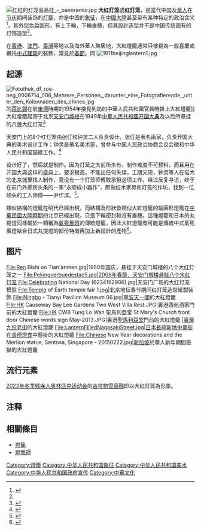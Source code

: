 [[File:红红的灯笼高高挂_-_panoramio.jpg|thumb]]
'''大红灯笼'''或'''红灯笼'''，是當代中国及[[華人|華人]]在[[节庆|节庆]]期间装饰的[[灯籠|灯籠]]，亦是中国的[[象征|象征]]，在[[中國大陸|中國大陸]]甚至带有某种特定的政治含义<ref>{{Cite web |url=http://www.wenming.cn/syjj/dfcz/hn/201602/t20160205_3138113.shtml |title=信阳：大红灯笼传播核心价值观 |accessdate=2016-03-30 |author=责任编辑：梁艳红 |date=2016-02-05 |work= |publisher=中国文明网，来源：信阳文明网 |language=Zh-hans |archive-date=2021-02-16 |archive-url=https://web.archive.org/web/20210216120242/http://www.wenming.cn/syjj/dfcz/hn/201602/t20160205_3138113.shtml }}</ref>。其外型為扁圓形，有上下輪，下輪垂穗，但其設計造型并不是中国传统固有的灯饰造型<ref name="a1"/>。

在[[香港|香港]]、[[澳門|澳門]]、[[臺灣|臺灣]]等地以及海外華人聚居地，大紅燈籠通常只被視為一般喜慶或襯托[[中式建築|中式建築]]的裝飾，常見於[[春節|春節]]。同
[[File:1911beijinglantern1.jpg|thumb]]

==起源==
[[File:Fotothek_df_roe-neg_0006714_006_Mehrere_Personen,_darunter_eine_Fotografierende,_unter_den_Kolonnaden_des_chines.jpg|thumb]]的[[萊比錫|萊比錫]]在前[[東德|東德]]時期的1954年接見到訪的中華人民共和國官員時掛上大紅燈籠]]
大紅燈籠起源于北京[[天安门城楼|天安门城楼]]在1949年[[中華人民共和國|中華人民共和國]][[开国大典|开国大典]]及以后所悬挂的八盏大红灯笼<ref>{{Cite web |url=http://www.zjwh.gov.cn/dtxx/2014-10-01/170862.htm |title=天安门城楼凌晨挂红灯 灯笼图样曾由周总理敲定 |accessdate=2016-03-30 |author=作者：郭谦、武文娟 |date=2014-10-01 |work= |publisher=浙江省文化厅网站来源：法制晚报 |language=Zh-hans |archive-url=https://web.archive.org/web/20160409140347/http://www.zjwh.gov.cn/dtxx/2014-10-01/170862.htm |archive-date=2016-04-09 |dead-url=yes }}</ref>

天安门上的8个红灯笼由张仃和钟灵二人负责设计。张仃是著名画家，负责开国大典的美术设计工作；钟灵是著名美术家，曾参与中国人民政治协商会议会徽和中华人民共和国国徽工作。<ref>{{Cite web|title=开国大典天安门大红灯笼的制作--党史学习教育官方网站--人民网|url=http://dangshi.people.com.cn/n1/2021/0930/c436975-32243162.html|access-date=2022-01-31|work=dangshi.people.com.cn|archive-date=2021-09-30|archive-url=https://web.archive.org/web/20210930030721/http://dangshi.people.com.cn/n1/2021/0930/c436975-32243162.html}}</ref>

设计好了，然后就是制作。因为灯笼之大前所未有，制作难度不可预料，而且用在开国大典这样的盛典上，要求极高，不能出任何失误，工期又短，钟灵等人在偌大的北京城里找人制作，竟没有一个灯笼师傅敢承担这项工作。经过反复寻访，终于在前门外廊房头条的一家“永顺成小器作”，即做红木家具和灯笼的作坊，找到一位领头的工人师傅——尹作滨。<ref>{{Cite web |accessdate=2016-03-30 |author=程世刚 |date=2006-11-03 |work= |publisher=中国作家网 |language=Zh-hans |archive-date=2016-04-11 |archive-url=https://web.archive.org/web/20160411234803/http://www.chinawriter.com.cn/bk/2006-11-03/7831.html |dead-url=no }}</ref>。

類似結構的燈籠在明代已經出現，而結構及形狀皆類似大紅燈籠的扁圓形燈籠在[[中華民國大陸時期|中華民國大陸時期]]的北京已經出現，只是下輪密封和沒有垂穗。這種燈籠和日本的丸提燈同樣屬於一類稱為[[氣死風燈|氣死風燈]]的傳統燈籠，因此大紅燈籠有可能是傳統中式氣死風燈結合日式丸提燈的部份特徵再加上新設計的產物<ref>{{Cite web |url=http://www.newsancai.com/b5/traditional/4-folk/21749-.html |title=老北京過年瑣憶（圖） |accessdate=2016-04-01 |author=李方 |date=2010-02-01 |work= |publisher=新三才 |language=Zh-hant |archive-date=2016-04-14 |archive-url=https://web.archive.org/web/20160414070559/http://www.newsancai.com/b5/traditional/4-folk/21749-.html |dead-url=no }}</ref>。

== 图片 ==
<gallery>

File:Ren Bishi on Tian'anmen.jpg|1950年国庆，悬挂于天安门城楼的八个大红灯笼之一
File:Pekingverbuedestad5.jpg|2006年春節，天安门城楼悬挂八个大红灯笼
File:Celebrating National Day (6234162906).jpg|天安门广场的大红灯笼模型
File:Temple of Earth temple fair 1.jpg|北京地坛春节期间红灯笼造型紙製裝飾
File:Ningbo - Tianyi Pavilion Museum 06.jpg|[[寧波|寧波]][[天一閣|天一閣]]的大紅燈籠
File:HK Causeway Bay Lee Gardens Two West Villa Rest.JPG|香港西苑酒家門前的大紅燈籠
File:HK CWB Tung Lo Wan 聖馬利亞堂 St Mary's Church front door Chinese words sign May-2013.JPG|香港[[聖馬利亞堂|聖馬利亞堂]]門前的大紅燈籠
|[[臺灣|臺灣]][[九份老街|九份老街]]的大紅燈籠
File:LanternFilledNagasakiStreet.jpg|[[日本|日本]][[長崎新地中華街|長崎新地中華街]]在[[長崎燈會|長崎燈會]]中懸掛的大紅燈籠
File:Chinese New Year decorations and the Merlion statue, Sentosa, Singapore - 20150222.jpg|[[新加坡|新加坡]]於華人新年期間懸掛的大紅燈籠
</gallery>

==流行元素==
[[2022年冬季残疾人奥林匹克运动会|2022年冬季残疾人奥林匹克运动会]]的[[吉祥物|吉祥物]][[冰墩墩和雪容融|雪容融]]即以大红灯笼為形象。

== 注释 ==
{{Reflist|2}}

== 相關條目 ==
*[[燈籠|燈籠]]
*[[燈藝師|燈藝師]]

[[Category:燈籠|Category:燈籠]]
[[Category:中华人民共和国象征|Category:中华人民共和国象征]]
[[Category:中华人民共和国美术|Category:中华人民共和国美术]]
[[Category:中华人民共和国政府宣传|Category:中华人民共和国政府宣传]]
[[Category:中華文化|Category:中華文化]]